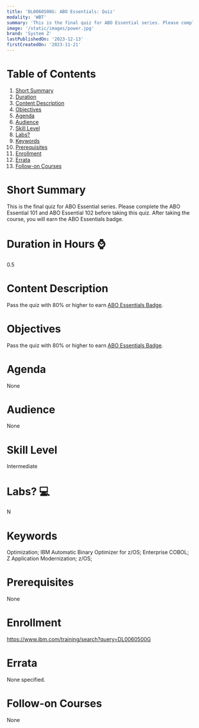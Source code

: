 ```yaml
---
title: 'DL0060500G: ABO Essentials: Quiz'
modality: 'WBT'
summary: 'This is the final quiz for ABO Essential series. Please complete the ABO Essential 101 and ABO Essential 102 before taking this quiz. After taking the course, you will earn the ABO Essentials badge.'
image: '/static/images/power.jpg'
brand: 'System Z'
lastPublishedOn: '2023-12-13'
firstCreatedOn: '2023-11-21'
---
```

# Table of Contents
1.  [Short Summary](#short-summary)
2.  [Duration](#duration-in-hours-)
3.  [Content Description](#content-description)
4.  [Objectives](#objectives)
5.  [Agenda](#agenda)
6.  [Audience](#audience)
7.  [Skill Level](#skill-level)
8.  [Labs?](#labs-)
9.  [Keywords](#keywords)
10. [Prerequisites](#prerequisites)
11. [Enrollment](#enrollment)
12. [Errata](#errata)
13. [Follow-on Courses](#follow-on-courses)

# Short Summary
This is the final quiz for ABO Essential series. Please complete the ABO Essential 101 and ABO Essential 102 before taking this quiz. After taking the course, you will earn the ABO Essentials badge.

# Duration in Hours ⌚
0.5

# Content Description
Pass the quiz with 80% or higher to earn [ABO Essentials Badge](https://www.credly.com/org/ibm/badge/automatic-binary-optimizer-for-z-os-essentials-v2).



# Objectives
Pass the quiz with 80% or higher to earn [ABO Essentials Badge](https://www.credly.com/org/ibm/badge/automatic-binary-optimizer-for-z-os-essentials-v2).



# Agenda
None

# Audience
None

# Skill Level
Intermediate

# Labs? 💻
N

# Keywords
Optimization; IBM Automatic Binary Optimizer for z/OS; Enterprise COBOL; Z Application Modernization; z/OS;

# Prerequisites
None

# Enrollment
https://www.ibm.com/training/search?query=DL0060500G

# Errata
None specified.

# Follow-on Courses
None

